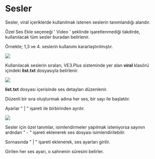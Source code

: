 
# Sesler

Sesler, viral içeriklerde kullanılmak istenen seslerin tanımlandığı alandır.

Özel Ses Ekle seçeneği ' Video ' şeklinde işaretlenmediği takdirde, kullanılacak tüm sesler buradan belirlenir.


Örnekte; 1,3 ve 4. seslerin kullanımı kararlaştırılmıştır.


<Image src={ses1} />


Kullanılacak seslerin sıraları, VE3.Plus sisteminde yer alan **viral** klasörü içindeki **list.txt** dosyasıyla belirlenir.

<Image src={seslist} />

**list.txt** dosyası içerisinde ses detayları düzenlenir.

Düzenli  bir sıra oluşturmak adına her ses, bir sayı ile başlatılır.

Ayarlar " | " işareti ile birbirinden ayrılır.

<Image src={seslist2} />

Sesler için özel tanımlar, isimlendirmeler yapılmak isteniyorsa sayının ardndan " - " işareti eklenerek ses dosyası isimlendirilebilir.

Sornasında " | " işareti eklenerek, ses ayarları girilir.

Girilen her ses ayarı, o sahnenin süresini belirler.


